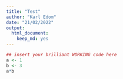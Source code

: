 ```yaml
---
title: "Test"
author: "Karl Edom"
date: "21/02/2022"
output: 
  html_document: 
    keep_md: yes
---
```


```r
## insert your brilliant WORKING code here
a <- 1
b <- 3
a*b
```